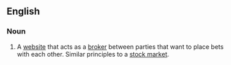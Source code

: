 ==English==

===Noun===
{{wikipedia}}
{{en-noun|sg=[[bet]] [[exchange]]}}

# A [[website]] that acts as a [[broker]] between parties that want to place bets with each other. Similar principles to a [[stock market]].